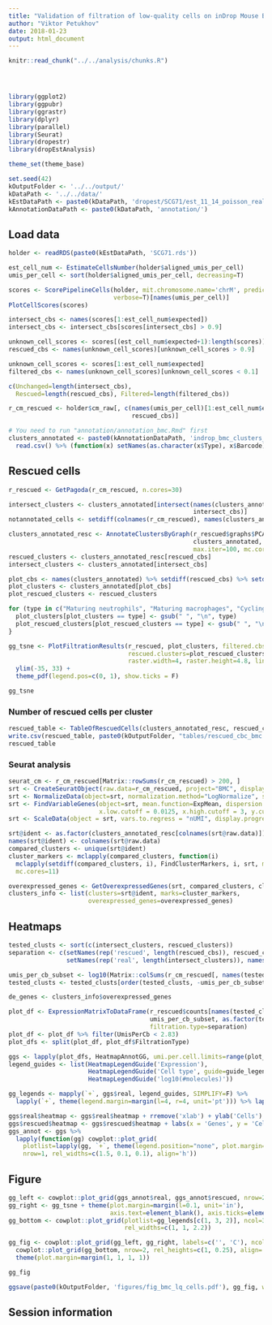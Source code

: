```yaml
---
title: "Validation of filtration of low-quality cells on inDrop Mouse BMCs"
author: "Viktor Petukhov"
date: 2018-01-23
output: html_document
---
```


```r
knitr::read_chunk("../../analysis/chunks.R")
```

```r
```

```r
```

```r
```

```r
library(ggplot2)
library(ggpubr)
library(ggrastr)
library(dplyr)
library(parallel)
library(Seurat)
library(dropestr)
library(dropEstAnalysis)

theme_set(theme_base)

set.seed(42)
kOutputFolder <- '../../output/'
kDataPath <- '../../data/'
kEstDataPath <- paste0(kDataPath, 'dropest/SCG71/est_11_14_poisson_real/')
kAnnotationDataPath <- paste0(kDataPath, 'annotation/')
```

## Load data
```r
holder <- readRDS(paste0(kEstDataPath, 'SCG71.rds'))
```

```r
est_cell_num <- EstimateCellsNumber(holder$aligned_umis_per_cell)
umis_per_cell <- sort(holder$aligned_umis_per_cell, decreasing=T)
```

```r
scores <- ScorePipelineCells(holder, mit.chromosome.name='chrM', predict.all=T, 
                             verbose=T)[names(umis_per_cell)]
PlotCellScores(scores)
```

```r
intersect_cbs <- names(scores[1:est_cell_num$expected])
intersect_cbs <- intersect_cbs[scores[intersect_cbs] > 0.9]

unknown_cell_scores <- scores[(est_cell_num$expected+1):length(scores)]
rescued_cbs <- names(unknown_cell_scores)[unknown_cell_scores > 0.9]

unknown_cell_scores <- scores[1:est_cell_num$expected]
filtered_cbs <- names(unknown_cell_scores)[unknown_cell_scores < 0.1]

c(Unchanged=length(intersect_cbs), 
  Rescued=length(rescued_cbs), Filtered=length(filtered_cbs))
```

```r
r_cm_rescued <- holder$cm_raw[, c(names(umis_per_cell)[1:est_cell_num$expected], 
                                  rescued_cbs)]
```

```r
# You need to run "annotation/annotation_bmc.Rmd" first
clusters_annotated <- paste0(kAnnotationDataPath, 'indrop_bmc_clusters_annotated.csv') %>%
  read.csv() %>% (function(x) setNames(as.character(x$Type), x$Barcode))
```

## Rescued cells
```r
r_rescued <- GetPagoda(r_cm_rescued, n.cores=30)
```

```r
intersect_clusters <- clusters_annotated[intersect(names(clusters_annotated), 
                                                   intersect_cbs)]
notannotated_cells <- setdiff(colnames(r_cm_rescued), names(clusters_annotated))

clusters_annotated_resc <- AnnotateClustersByGraph(r_rescued$graphs$PCA, 
                                                   clusters_annotated, notannotated_cells, 
                                                   max.iter=100, mc.cores=10)
rescued_clusters <- clusters_annotated_resc[rescued_cbs]
intersect_clusters <- clusters_annotated[intersect_cbs]
```

```r
plot_cbs <- names(clusters_annotated) %>% setdiff(rescued_cbs) %>% setdiff(filtered_cbs)
plot_clusters <- clusters_annotated[plot_cbs]
plot_rescued_clusters <- rescued_clusters

for (type in c("Maturing neutrophils", "Maturing macrophages", "Cycling cells")) {
  plot_clusters[plot_clusters == type] <- gsub(" ", "\n", type)
  plot_rescued_clusters[plot_rescued_clusters == type] <- gsub(" ", "\n", type)
}

gg_tsne <- PlotFiltrationResults(r_rescued, plot_clusters, filtered.cbs=filtered_cbs, 
                                 rescued.clusters=plot_rescued_clusters, 
                                 raster.width=4, raster.height=4.8, lineheight=0.9) +
  ylim(-35, 33) +
  theme_pdf(legend.pos=c(0, 1), show.ticks = F)

gg_tsne
```

### Number of rescued cells per cluster
```r
rescued_table <- TableOfRescuedCells(clusters_annotated_resc, rescued_cbs)
write.csv(rescued_table, paste0(kOutputFolder, "tables/rescued_cbc_bmc.csv"), row.names=F)
rescued_table
```

### Seurat analysis
```r
seurat_cm <- r_cm_rescued[Matrix::rowSums(r_cm_rescued) > 200, ]
srt <- CreateSeuratObject(raw.data=r_cm_rescued, project="BMC", display.progress=F)
srt <- NormalizeData(object=srt, normalization.method="LogNormalize", scale.factor=10000)
srt <- FindVariableGenes(object=srt, mean.function=ExpMean, dispersion.function=LogVMR,
                         x.low.cutoff = 0.0125, x.high.cutoff = 3, y.cutoff = 1, do.plot=F)
srt <- ScaleData(object = srt, vars.to.regress = "nUMI", display.progress=F)
```

```r
srt@ident <- as.factor(clusters_annotated_resc[colnames(srt@raw.data)])
names(srt@ident) <- colnames(srt@raw.data)
compared_clusters <- unique(srt@ident)
cluster_markers <- mclapply(compared_clusters, function(i) 
  mclapply(setdiff(compared_clusters, i), FindClusterMarkers, i, srt, mc.cores=4), 
  mc.cores=11)
```

```r
overexpressed_genes <- GetOverexpressedGenes(srt, compared_clusters, cluster_markers)
clusters_info <- list(clusters=srt@ident, marks=cluster_markers, 
                      overexpressed_genes=overexpressed_genes)
```

## Heatmaps
```r
tested_clusts <- sort(c(intersect_clusters, rescued_clusters))
separation <- c(setNames(rep('rescued', length(rescued_cbs)), rescued_cbs),
                setNames(rep('real', length(intersect_clusters)), names(intersect_clusters)))

umis_per_cb_subset <- log10(Matrix::colSums(r_cm_rescued[, names(tested_clusts)]))
tested_clusts <- tested_clusts[order(tested_clusts, -umis_per_cb_subset)]

de_genes <- clusters_info$overexpressed_genes
```

```r
plot_df <- ExpressionMatrixToDataFrame(r_rescued$counts[names(tested_clusts), de_genes],
                                       umis_per_cb_subset, as.factor(tested_clusts),
                                       filtration.type=separation)
plot_df <- plot_df %>% filter(UmisPerCb < 2.83)
plot_dfs <- split(plot_df, plot_df$FiltrationType)
```

```r
ggs <- lapply(plot_dfs, HeatmapAnnotGG, umi.per.cell.limits=range(plot_df$UmisPerCb))
legend_guides <- list(HeatmapLegendGuide('Expression'),
                      HeatmapLegendGuide('Cell type', guide=guide_legend, ncol=3),
                      HeatmapLegendGuide('log10(#molecules)'))

gg_legends <- mapply(`+`, ggs$real, legend_guides, SIMPLIFY=F) %>%
  lapply(`+`, theme(legend.margin=margin(l=4, r=4, unit='pt'))) %>% lapply(get_legend)

ggs$real$heatmap <- ggs$real$heatmap + rremove('xlab') + ylab('Cells')
ggs$rescued$heatmap <- ggs$rescued$heatmap + labs(x = 'Genes', y = 'Cells')
ggs_annot <- ggs %>%
  lapply(function(gg) cowplot::plot_grid(
    plotlist=lapply(gg, `+`, theme(legend.position="none", plot.margin=margin())), 
    nrow=1, rel_widths=c(1.5, 0.1, 0.1), align='h'))
```

## Figure
```r
gg_left <- cowplot::plot_grid(ggs_annot$real, ggs_annot$rescued, nrow=2, labels=c('A', 'B'))
gg_right <- gg_tsne + theme(plot.margin=margin(l=0.1, unit='in'), 
                            axis.text=element_blank(), axis.ticks=element_blank())
gg_bottom <- cowplot::plot_grid(plotlist=gg_legends[c(1, 3, 2)], ncol=3, 
                                rel_widths=c(1, 1, 2.2))

gg_fig <- cowplot::plot_grid(gg_left, gg_right, labels=c('', 'C'), ncol=2) %>%
  cowplot::plot_grid(gg_bottom, nrow=2, rel_heights=c(1, 0.25), align='v') +
  theme(plot.margin=margin(1, 1, 1, 1))
```

```r
gg_fig
```

```r
ggsave(paste0(kOutputFolder, 'figures/fig_bmc_lq_cells.pdf'), gg_fig, width=8, height=6)
```

## Session information
```r
```
